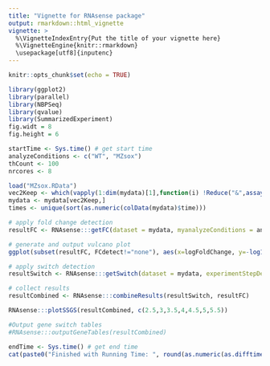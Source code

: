 ```yaml
---
title: "Vignette for RNAsense package"
output: rmarkdown::html_vignette
vignette: >
  %\VignetteIndexEntry{Put the title of your vignette here}
  %\VignetteEngine{knitr::rmarkdown}
  \usepackage[utf8]{inputenc}
---
```


```r
knitr::opts_chunk$set(echo = TRUE)
```

```r
library(ggplot2)
library(parallel)
library(NBPSeq)
library(qvalue)
library(SummarizedExperiment)
fig.widt = 8 
fig.height = 6
```

```r
startTime <- Sys.time() # get start time
analyzeConditions <- c("WT", "MZsox")
thCount <- 100
nrcores <- 8

```

```r
load("MZsox.RData")
vec2Keep <- which(vapply(1:dim(mydata)[1],function(i) !Reduce("&",assays(mydata)[[1]][i,]<thCount), c(TRUE)))
mydata <- mydata[vec2Keep,]
times <- unique(sort(as.numeric(colData(mydata)$time)))

# apply fold change detection
resultFC <- RNAsense:::getFC(dataset = mydata, myanalyzeConditions = analyzeConditions, cores = nrcores, mytimes = times)

# generate and output vulcano plot
ggplot(subset(resultFC, FCdetect!="none"), aes(x=logFoldChange, y=-log10(pValue), color=FCdetect)) + xlab("log2(Fold Change)") + geom_point(shape=20)

# apply switch detection
resultSwitch <- RNAsense:::getSwitch(dataset = mydata, experimentStepDetection = "WT", cores = nrcores, mytimes = times)

# collect results
resultCombined <- RNAsense:::combineResults(resultSwitch, resultFC)

RNAsense:::plotSSGS(resultCombined, c(2.5,3,3.5,4,4.5,5,5.5))

#Output gene switch tables
#RNAsense:::outputGeneTables(resultCombined)

endTime <- Sys.time() # get end time
cat(paste0("Finished with Running Time: ", round(as.numeric(as.difftime(endTime-startTime, units = "mins")), digits = 2), " minutes")) 
```
